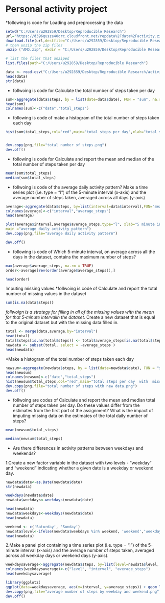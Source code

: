 Personal activity project
==========================
*following is code for Loading and preprocessing the data
```{r echo = TRUE}
setwd("C:/Users/u292859/Desktop/Reproducible Research")
url="https://d396qusza40orc.cloudfront.net/repdata%2Fdata%2Factivity.zip"
download.file(url,destfile="C:/Users/u292859/Desktop/Reproducible Research/AMD.zip")
# then unzip the zip files
unzip ("AMD.zip", exdir = "C:/Users/u292859/Desktop/Reproducible Research")

# list the files that unziped
list.files(path="C:/Users/u292859/Desktop/Reproducible Research")

data <- read.csv("C:/Users/u292859/Desktop/Reproducible Research/activity.csv")
head(data)
str(data)
```
* follwoing is code for Calculate the total number of steps taken per day
```{r echo = TRUE}
sum<-aggregate(data$steps, by = list(date=data$date), FUN = "sum", na.rm = TRUE)
head(sum)
colnames(sum)<-c("date","total_steps")
```
* following is code of make a histogram of the total number of steps taken each day
```{r echo = TRUE}
hist(sum$total_steps,col="red",main="total steps per day",xlab="total steps per day")


dev.copy(png,file="total number of steps.png")
dev.off()
```

* following is code for Calculate and report the mean and median of the total number of steps taken per day
```{r echo = TRUE}
mean(sum$total_steps)
median(sum$total_steps)
```
* follwoing is code of  the average daily activity pattern?
Make a time series plot (i.e. type = "l") of the 5-minute interval (x-axis) and the average number of steps taken, averaged across all days (y-axis)
 
```{r echo = TRUE} 
average<-aggregate(data$steps, by=list(interval=data$interval),FUN="mean",na.rm=TRUE)
colnames(average)<-c("interval","average_steps")
head(average)
```
```{r echo = TRUE} 
plot(average$interval,average$average_steps,type="l", xlab="5 minute interval", ylab="average number of steps",
main ="average daily activity pattern")
dev.copy(png,file="average daily activity pattern")

dev.off()
```
* following is code of Which 5-minute interval, on average across all the days in the dataset, contains the maximum number of steps?
```{r echo = TRUE} 
max(average$average_steps, na.rm = TRUE)
order<-average[rev(order(average$average_steps)),]

head(order)
```
Imputing missing values
*follwoing is code of Calculate and report the total number of missing values in the dataset 
```{r echo = TRUE} 
sum(is.na(data$steps))
```
*follwoign is a strategy for filling in all of the missing values with  the mean for that 5-minute intervalin the dataset. 
*Create a new dataset that is equal to the original dataset but with the missing data filled in.
```{r echo = TRUE} 
total <- merge(data,average,by="interval")
head(total)
total$steps[is.na(total$steps)] <- total$average_steps[is.na(total$steps)]
newdata <- subset(total, select = -average_steps )
head(newdata)

```
*Make a histogram of the total number of steps taken each day 
```{r echo = TRUE} 
newsum<-aggregate(newdata$steps, by = list(date=newdata$date), FUN = "sum")
head(newsum)
colnames(newsum)<-c("date","total_steps")
hist(newsum$total_steps,col="red",main="total steps per day  with  missing value replaced with average steps",xlab="total steps per day")
dev.copy(png,file="total number of steps with new data.png")
dev.off()
```
* follwoing are codes of  Calculate and report the mean and median total number of steps taken per day. Do these values differ from the estimates from the first part of the assignment? What is the impact of imputing missing data on the estimates of the total daily number of steps?
```{r echo = TRUE} 
mean(newsum$total_steps)

median(newsum$total_steps)
```
* Are there differences in activity patterns between weekdays and weekends?


1.Create a new factor variable in the dataset with two levels - "weekday" and "weekend" indicating whether a given date is a weekday or weekend day.

```{r echo = TRUE}
newdata$date<-as.Date(newdata$date)
str(newdata)
```
```{r echo = TRUE}
weekdays(newdata$date)
newdata$weekdays<-weekdays(newdata$date)
```
```{r echo = TRUE} 
head(newdata)
newdata$weekdays<-weekdays(newdata$date)
head(newdata)
```
```{r echo = TRUE} 
weekend <- c('Saturday', 'Sunday')
newdata$level<-ifelse(newdata$weekdays %in% weekend, 'weekend','weekday')
head(newdata)
```

2.Make a panel plot containing a time series plot (i.e. type = "l") of the 5-minute interval (x-axis) and the average number of steps taken, averaged across all weekday days or weekend days (y-axis). 
```{r echo = TRUE} 
weekdaysaverage<-aggregate(newdata$steps, by=list(level=newdata$level, interval=newdata$interval),FUN="mean")
colnames(weekdaysaverage)<-c("level", "interval", "average_steps")
head(weekdaysaverage)
```
```{r echo = TRUE} 
library(ggplot2)
ggplot(data=weekdaysaverage, aes(x=interval, y=average_steps)) + geom_line(stat="identity", aes(fill=interval))  +facet_grid(level~., scales="free")+  ggtitle("average number of steps by weekday and weekend") + xlab("interval")+ylab("average steps") 
dev.copy(png,file="average number of steps by weekday and weekend.png")
dev.off()
```

